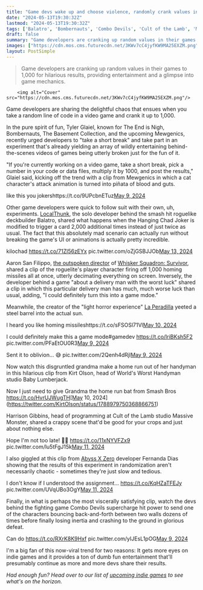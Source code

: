 ```yaml
---
title: "Game devs wake up and choose violence, randomly crank values in their code to 1,000 just to see what happens: 'I could definitely make this a game mode'"
date: "2024-05-13T19:30:32Z"
lastmod: "2024-05-13T19:30:32Z"
tags: ['Balatro', 'Bombernauts', 'Combo Devils', 'Cult of the Lamb', 'Mewgenics', 'Roguelike', 'Star Fox', 'The Basement Collection', 'The End is Nigh', 'Whisker Squadron: Survivor', "World's Worst Handyman", 'Abyss X Zero']
draft: false
summary: "Game developers are cranking up random values in their games to 1,000 for hilarious results, providing entertainment and a glimpse into game mechanics."
images: ["https://cdn.mos.cms.futurecdn.net/3KWv7cC4jyfKW9MA25EXZM.png"]
layout: PostSimple
---
```

> Game developers are cranking up random values in their games to 1,000 for hilarious results, providing entertainment and a glimpse into game mechanics.


        <img alt="Cover" src="https://cdn.mos.cms.futurecdn.net/3KWv7cC4jyfKW9MA25EXZM.png"/>
        
Game developers are sharing the delightful chaos that ensues when you take a random line of code in a video game and crank it up to 1,000.

In the pure spirit of fun, Tyler Glaiel, known for The End is Nigh, Bombernauts, The Basement Collection, and the upcoming Mewgenics, recently urged developers to "take a short break" and take part in an experiment that's already yielding an array of wildly entertaining behind-the-scenes videos of games being utterly broken just for the fun of it.

"If you're currently working on a video game, take a short break, pick a number in your code or data files, multiply it by 1000, and post the results," Glaiel said, kicking off the trend with a clip from Mewgenics in which a cat character's attack animation is turned into piñata of blood and guts.

like this you jokershttps://t.co/9UPcbnETuz[May 9, 2024](https://twitter.com/TylerGlaiel/status/1788364002139234725)

Other game developers were quick to follow suit with their own, uh, experiments. [LocalThunk](https://www.google.com/search?sca_esv=4771c1dce5b9df5f&rlz=1C1GCEB_enUS954US954&q=LocalThunk&stick=H4sIAAAAAAAAAONgVuLVT9c3NMwuKMgpMo7Pe8RowS3w8sc9YSn9SWtOXmPU5OIKzsgvd80rySypFJLmYoOyBKX4uVB18ixi5fLJT07MCckozcsGANBrxztZAAAA&sa=X&ved=2ahUKEwjXoOXMpIuGAxXNke4BHd7sD4kQzIcDKAB6BAgXEAE), the solo developer behind the smash hit roguelike deckbuilder Balatro, shared what happens when the Hanging Chad Joker is modified to trigger a card 2,000 additional times instead of just twice as usual. The fact that this absolutely mad scenario can actually run without breaking the game's UI or animations is actually pretty incredible.

kilochad https://t.co/71Zl56zEYx pic.twitter.com/oZjGSBJJOb[May 13, 2024](https://twitter.com/LocalThunk/status/1790039778445975976)

Aaron San Filippo, [the outspoken director](https://www.gamesradar.com/game-devs-say-unitys-new-install-fee-is-a-threat-to-everyone-including-gamers-and-theres-no-going-back-i-dont-want-to-sell-my-house-because-my-game-was-too-popular/) of [Whisker Squadron: Survivor](https://www.gamesradar.com/two-years-after-kickstarter-success-star-fox-style-cat-girl-roguelike-returns-with-one-of-the-coolest-trailers-of-2023/), shared a clip of the roguelite's player character firing off 1,000 homing missiles all at once, utterly decimating everything on screen. Inversely, the developer behind a game "about a delivery man with the worst luck" shared a clip in which this particular delivery man has much, much worse luck than usual, adding, "I could definitely turn this into a game mdoe."

Meanwhile, the creator of the "light horror experience" [La Peradilla](https://www.youtube.com/channel/UCcwQOLi9RQOkPBqgXItnlPg) yeeted a steel barrel into the actual sun.

I heard you like homing missileshttps://t.co/sFSOSl71Vl[May 10, 2024](https://twitter.com/AeornFlippout/status/1788940967476662670)

I could definitely make this a game mode#gamedev https://t.co/lriBKsh5F2 pic.twitter.com/PFaEtOU0R3[May 9, 2024](https://twitter.com/theferfactor/status/1788461613957120502)

Sent it to oblivion... 😅 pic.twitter.com/2Qenh4dRjl[May 9, 2024](https://twitter.com/YokitolakakaTV/status/1788464667930619910)

Now watch this disgruntled grandma make a home run out of her handyman in this hilarious clip from Kirt Olson, head of World's Worst Handyman studio Baby Lumberjack.

Now I just need to give Grandma the home run bat from Smash Bros https://t.co/HvrUJWugTH[May 10, 2024](https://twitter.com/KirtOlson/status/1788979750368866751)

Harrison Gibbins, head of programming at Cult of the Lamb studio Massive Monster, shared a crappy scene that'd be good for your crops and just about nothing else.

Hope I'm not too late! 💩💩 https://t.co/11xNYVFZx9 pic.twitter.com/lu5tFgJ15k[May 11, 2024](https://twitter.com/HarrisonGibbins/status/1789215098675794431)

I also giggled at this clip from [Abyss X Zero](https://store.steampowered.com/app/2872300/ABYSS_X_ZERO/) developer Fernanda Dias showing that the results of this experiment in randomization aren't necessarily chaotic - sometimes they're just slow and tedious.

I don't know if I understood the assignment... https://t.co/KqHZaTFEJy pic.twitter.com/UVqUBo3OgY[May 11, 2024](https://twitter.com/ironfairy42/status/1789382983108927690)

Finally, in what is perhaps the most viscerally satisfying clip, watch the devs behind the fighting game Combo Devils supercharge hit power to send one of the characters bouncing back-and-forth between two walls dozens of times before finally losing inertia and crashing to the ground in glorious defeat.

Can do https://t.co/RXrK8K9Hxf pic.twitter.com/yIJEsL1pOG[May 9, 2024](https://twitter.com/ComboDevils/status/1788662356207407488)

I'm a big fan of this now-viral trend for two reasons: It gets more eyes on indie games and it provides a ton of dumb fun entertainment that'll presumably continue as more and more devs share their results.

*Had enough fun? Head over to our list of *[<em>upcoming indie games</em>](https://www.gamesradar.com/upcoming-indie-games/)* to see what's on the horizon.*
        